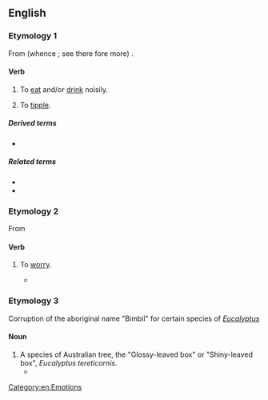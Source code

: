 ==English==

===Etymology 1===
From {{der|en|enm|bibben}} (whence {{m|en|bib}}; see there fore more) {{suf|en||le}}.

====Verb====
{{en-verb|bibbl}}

# To [[eat]] and/or [[drink]] noisily.
# {{lb|en|intransitive}} To [[tipple]].

=====Derived terms=====
* {{l|en|bibbler}}

=====Related terms=====
* {{l|en|bib}}
* {{l|en|bibber}}

===Etymology 2===
From {{etyl|yi|en}}

====Verb====
{{en-verb|bibbl}}

# {{lb|en|colloquial}} To [[worry]].
#* {{quote-text|lang=en|year=1919|author=Herbert Quick|title=The Fairview Idea: A Story of the New Rural Life|page=39|passage="Foxes have holes,' Uncle Abner," said Daisy, " 'and the birds of the air have nests, but the son of man hath not where to lay his head.' Why should we worry when we have such a bully place as this tent?" "Ish ka '''bibble'''," said the Reverend Frank. "Well," said I, "about the time the mosquitoes begin to come out of the marsh, you'll begin to '''bibble'''."}}

===Etymology 3===
Corruption of the aboriginal name "Bimbil" for certain species of ''[[Eucalyptus]]''
====Noun====
{{en-noun|bibble}}
# A species of Australian tree, the "Glossy-leaved box" or "Shiny-leaved box", ''Eucalyptus tereticornis''.
#*{{quote-book|en|author=J. H. Maiden|title=A Critical Revision of the Genus ''Eucalyptus''|year=1909|passage="'''Bibble''' Box," " Broad-leaf Box," or " Peppermint Box." Useful for fencing purposes, &c. Strong and durable. Habitat, open forests and low flats. Plentiful in some localities. Flowering period varies.}}

[[Category:en:Emotions]]